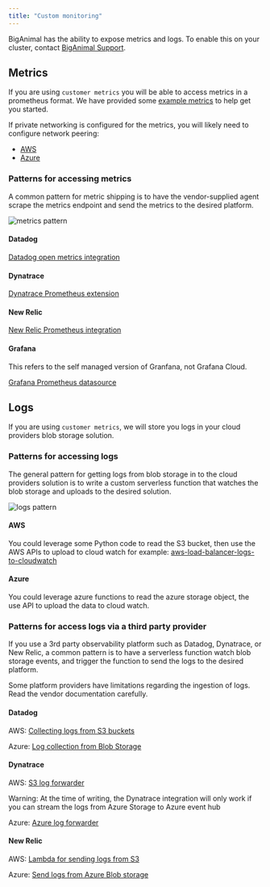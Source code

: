 ```yaml
---
title: "Custom monitoring"
---
```


BigAnimal has the ability to expose metrics and logs. To enable this on your cluster, contact [BigAnimal Support](/biganimal/release/overview/support).


## Metrics

If you are using `customer metrics` you will be able to access metrics in a prometheus format. We have provided some [example metrics](/biganimal/latest/using_cluster/05_monitoring_and_logging/metrics/#cnp_pg_replication) to help get you started.

If private networking is configured for the metrics, you will likely need to configure network peering:

* [AWS](/biganimal/release/using_cluster/02_connecting_your_cluster/01_connecting_from_azure/02_virtual_network_peering)
* [Azure](product_docs/docs/biganimal/release/using_cluster/02_connecting_your_cluster/01_connecting_from_azure/02_virtual_network_peering)

### Patterns for accessing metrics

A common pattern for metric shipping is to have the vendor-supplied agent scrape the metrics endpoint and send the metrics to the desired platform.

![metrics pattern](images/metrics_pattern.png)

#### Datadog

[Datadog open metrics integration](https://docs.datadoghq.com/integrations/openmetrics/)

#### Dynatrace

[Dynatrace Prometheus extension](https://www.dynatrace.com/support/help/extend-dynatrace/extensions20/data-sources/prometheus-extensions)

#### New Relic

[New Relic Prometheus integration](https://docs.newrelic.com/docs/infrastructure/prometheus-integrations/get-started/send-prometheus-metric-data-new-relic/#OpenMetrics)

#### Grafana

This refers to the self managed version of Granfana, not Grafana Cloud.

[Grafana Prometheus datasource](https://grafana.com/docs/grafana/latest/datasources/prometheus/)

## Logs

If you are using `customer metrics`, we will store you logs in your cloud providers blob storage solution.

### Patterns for accessing logs

The general pattern for getting logs from blob storage in to the cloud providers solution is to write a custom serverless function that watches the blob storage and uploads to the desired solution.

![logs pattern](images/logs_pattern.png)

#### AWS

You could leverage some Python code to read the S3 bucket, then use the AWS APIs to upload to cloud watch for example: [aws-load-balancer-logs-to-cloudwatch](https://github.com/rupertbg/aws-load-balancer-logs-to-cloudwatch)

#### Azure

You could leverage azure functions to read the azure storage object, the use API to upload the data to cloud watch.

### Patterns for access logs via a third party provider

If you use a 3rd party observability platform such as Datadog, Dynatrace, or New Relic, a common pattern is to have a serverless function watch blob storage events, and trigger the function to send the logs to the desired platform.

Some platform providers have limitations regarding the ingestion of logs. Read the vendor documentation carefully.

#### Datadog

AWS: [Collecting logs from S3 buckets](https://docs.datadoghq.com/logs/guide/send-aws-services-logs-with-the-datadog-lambda-function/?tab=awsconsole#collecting-logs-from-s3-buckets)

Azure: [Log collection from Blob Storage](https://docs.datadoghq.com/integrations/azure/?tab=blobstorage#create-a-new-azure-blob-storage-function)

#### Dynatrace

AWS: [S3 log forwarder](https://github.com/dynatrace-oss/dynatrace-aws-s3-log-forwarder)

Warning: At the time of writing, the Dynatrace integration will only work if you can stream the logs from Azure Storage to Azure event hub

Azure: [Azure log forwarder](https://github.com/dynatrace-oss/dynatrace-azure-log-forwarder)

#### New Relic

AWS: [Lambda for sending logs from S3](https://docs.newrelic.com/docs/logs/forward-logs/aws-lambda-sending-logs-s3/)

Azure: [Send logs from Azure Blob storage](https://docs.newrelic.com/docs/logs/forward-logs/azure-log-forwarding/#azure-blob-storage)
